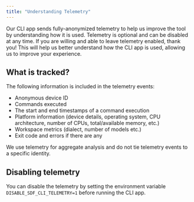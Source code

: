 ```yaml
---
title: "Understanding Telemetry"
---
```


Our CLI app sends fully-anonymized telemetry to help us improve the tool by understanding how it is used. Telemetry is optional and can be disabled at any time. If you are willing and able to leave telemetry enabled, thank you! This will help us better understand how the CLI app is used, allowing us to improve your experience.

## What is tracked?

The following information is included in the telemetry events:

- Anonymous device ID
- Commands executed
- The start and end timestamps of a command execution
- Platform information (device details, operating system, CPU architecture, number of CPUs, total/available memory, etc.)
- Workspace metrics (dialect, number of models etc.) 
- Exit code and errors if there are any

We use telemetry for aggregate analysis and do not tie telemetry events to a specific identity.

## Disabling telemetry

You can disable the telemetry by setting the environment variable `DISABLE_SDF_CLI_TELEMETRY=1` before running the CLI app.
